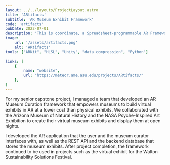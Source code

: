 ```yaml
---
layout: ../../layouts/ProjectLayout.astro
title: 'ARtifacts'
subtitle: 'AR Museum Exhibit Framework'
code: 'artifacts'
pubDate: 2022-07-01
description: 'This is coordinate, a Spreadsheet-programmable AR Framework for Immersive Map-based Visualizations'
image:
    url: '/assets/artifacts.png' 
    alt: 'ARtifacts'
tools: ["ARKit", "HLSL", "Unity", "data compression", "Python"]

links: [
    {
        name: "website",
        url: "https://meteor.ame.asu.edu/projects/ARtifacts/"
    },
]
---
```



For my senior capstone project, I managed a team that developed an AR Museum Curation framework that empowers museums to build virtual exhibits in AR at a lower cost than physical exhibits. We collaborated with the Arizona Museum of Natural History and the NASA Psyche-Inspired Art Exhibition to create their virtual museum exhibits and display them at open nights.

I developed the AR application that the user and the museum curator interfaces with, as well as the REST API and the backend database that stores the museum exhibits. After project completion, the framework continued to be used in projects such as the virtual exhibit for the Walton Sustainability Solutions Festival.